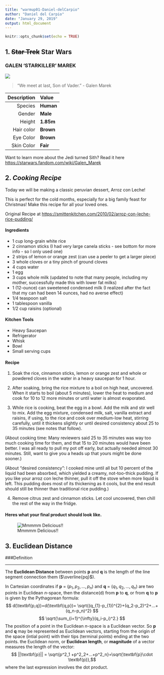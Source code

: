 ```yaml
---
title: "warmup01-Daniel-delCarpio"
author: "Daniel del Carpio"
date: "January 29, 2019"
output: html_document
---
```


```r
knitr::opts_chunk$set(echo = TRUE)
```

## 1. ~~Star Trek~~ Star Wars

### GALEN 'STARKILLER' MAREK

![](C:\Users\danie\Desktop\memes\starkiller.png)

> "We meet at last, Son of Vader." - Galen Marek

| Description | Value |
|------------:|:------|
| Species     | **Human** |
| Gender      | **Male**  |
| Height      | **1.85m** |
| Hair color  | **Brown** |
| Eye Color   | **Brown** |
| Skin Color  | **Fair**  |

Want to learn more about the Jedi turned Sith? Read it here <https://starwars.fandom.com/wiki/Galen_Marek>


## 2. *Cooking Recipe*

Today we will be making a classic peruvian dessert, Arroz con Leche!

This is perfect for the cold months, especially for a big family feast for Christmas! Make this recipe for all your loved ones. 

Original Recipe at <https://smittenkitchen.com/2010/02/arroz-con-leche-rice-pudding/>

#### Ingredients 
* 1 cup long-grain white rice
* 2 cinnamon sticks (I had very large canela sticks - see bottom for more info - so I only used one)
* 2 strips of lemon or orange zest (can use a peeler to get a larger piece)
* 3 whole cloves or a tiny pinch of ground cloves
* 4 cups water
* 1 egg
* 3 cups whole milk (updated to note that many people, including my mother, successfully made this with lower fat milks)
* 1 (12-ounce) can sweetened condensed milk (I realized after the fact that my can had been 14 ounces, had no averse effect)
* 1/4 teaspoon salt
* 1 tablespoon vanilla
* 1/2 cup raisins (optional)

#### Kitchen Tools

* Heavy Saucepan
* Refrigerator
* Whisk
* Bowl
* Small serving cups

#### Recipe 
1. Soak the rice, cinnamon sticks, lemon or orange zest and whole or powdered cloves in the water in a heavy saucepan for 1 hour.

2. After soaking, bring the rice mixture to a boil on high heat, uncovered. When it starts to boil (about 5 minutes), lower the heat to medium and cook for 10 to 12 more minutes or until water is almost evaporated.

3. While rice is cooking, beat the egg in a bowl. Add the milk and stir well to mix. Add the egg mixture, condensed milk, salt, vanilla extract and raisins, if using, to the rice and cook over medium-low heat, stirring carefully, until it thickens slightly or until desired consistency about 25 to 35 minutes (see notes that follow).

(About cooking time: Many reviewers said 25 to 35 minutes was way too much cooking time for them, and that 15 to 20 minutes would have been better. I was all ready to pull my pot off early, but actually needed almost 30 minutes. Still, want to give you a heads up that yours might be done sooner.)

(About "desired consistency": I cooked mine until all but 10 percent of the liquid had been absorbed, which yielded a creamy, not-too-thick pudding. If you like your arroz con leche thinner, pull it off the stove when more liquid is left. This pudding does most of its thickening as it cools, but the end result should still be thinner than traditional rice pudding.)

4. Remove citrus zest and cinnamon sticks. Let cool uncovered, then chill the rest of the way in the fridge.

#### Heres what your final product should look like. 



![ Mmmmm Delicious!!](C:\Users\danie\Desktop\memes\arroz con leche.png)



## 3. **Euclidean Distance**

###Definition 

***

The **Euclidean Distance** between points **p** and **q** is the length of the line segment connection them ($\overline{pq}$).

In Cartesian coordinates if **p** = ($p_{1},p_{2},...,p_{n}$) and **q** = ($q_{1},q_{2},...,q_{n}$) are two points in Euclidean *n*-space, then the distance(d) from **p** to **q**, or from **q** to **p** is given by the Pythagorean formula:
$$ d(\textbf{p,q})=d(\textbf{q,p})= \sqrt{(q_{1}-p_{1})^{2}+(q_2-p_2)^2+...+(q_n-p_n)^2} $$
$$ \sqrt{\sum_{i=1}^{\infty}(q_i-p_i)^2.} $$
The position of a point in the Euclidean *n*-space is a Euclidean vector. So **p** and **q** may be represented as Euclidean vectors, starting from the origin of the space (intial point) with their tips (terminal points) ending at the two points. the Euclidean norm, or **Euclidean length**, or **magnitude** of a vector measures the length of the vector:
$$ ||\textbf{p}|| = \sqrt{p^2_1 +p^2_2+...+p^2_n}=\sqrt{\textbf{p}\cdot \textbf{p}},$$
where the last expression involves the dot product. 

